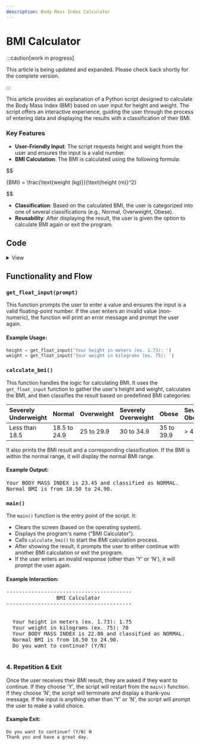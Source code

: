 ```yaml
---
description: Body Mass Index Calculator
---
```


# BMI Calculator

:::caution[work in progress]

This article is being updated and expanded. Please check back shortly for the complete version.

:::


This article provides an explanation of a Python script designed to calculate the Body Mass Index (BMI) based on user input for height and weight. The script offers an interactive experience, guiding the user through the process of entering data and displaying the results with a classification of their BMI.

### Key Features
- **User-Friendly Input**: The script requests height and weight from the user and ensures the input is a valid number.
- **BMI Calculation**: The BMI is calculated using the following formula:

$$

{BMI} = \frac{\text{weight (kg)}}{\text{height (m)}^2}

$$

- **Classification**: Based on the calculated BMI, the user is categorized into one of several classifications (e.g., Normal, Overweight, Obese).
- **Reusability**: After displaying the result, the user is given the option to calculate BMI again or exit the program.

## Code 

<details>
<summary>View</summary>

```python
import os
import sys

# Function to get valid float input from the user
def get_float_input(prompt):
    while True:
        try:
            value = float(input(prompt))
            return value
        except ValueError:
            print('Invalid input. Please enter a valid number.\n')

# Function to calculate BMI and display classification
def calculate_bmi():
    height = get_float_input('Your height in meters (ex. 1.73): ')
    weight = get_float_input('Your weight in kilograms (ex. 75): ')
    bmi = weight / (height ** 2)
    bmi = round(bmi, 2)

    normal_bmi_range = 'Normal BMI is from 18.50 to 24.90.'

    if bmi < 18.5:
        classification = 'SEVERELY UNDERWEIGHT'
    elif 18.5 <= bmi <= 24.9:
        classification = 'NORMAL'
    elif 25 <= bmi <= 29.9:
        classification = 'OVERWEIGHT'
    elif 30 <= bmi <= 34.9:
        classification = 'SEVERELY OVERWEIGHT'
    elif 35 <= bmi <= 39.9:
        classification = 'OBESE'
    else:
        classification = 'SEVERELY OBESE'

    print(f'\nYour BODY MASS INDEX is {bmi:0.2f} and classified as {classification}.')
    
    if 18.5 <= bmi <= 24.9:
        print(normal_bmi_range)

# Main function to clear screen and manage user interaction
def main():
    os.system('cls' if os.name == 'nt' else 'clear')
    app_name = 'BMI Calculator'
    print(f'{"-" * 40}\n{" " * 8}{app_name}{" " * 8}\n{"-" * 40}')
    calculate_bmi()

    while True:
        response = input('\nDo you want to continue? (Y/N) ')
        if response.lower() == 'y':
            main()
        elif response.lower() == 'n':
            print('\nThank you and have a great day.\n')
            sys.exit()
        else:
            print('\nError: Please select Y or N.\n')

# Entry point of the program
if __name__ == '__main__':
    main()
```
</details>




## Functionality and Flow

### `get_float_input(prompt)`
This function prompts the user to enter a value and ensures the input is a valid floating-point number. If the user enters an invalid value (non-numeric), the function will print an error message and prompt the user again.

#### Example Usage:
```python
height = get_float_input('Your height in meters (ex. 1.73): ')
weight = get_float_input('Your weight in kilograms (ex. 75): ')
```

### `calculate_bmi()`
This function handles the logic for calculating BMI. It uses the `get_float_input` function to gather the user's height and weight, calculates the BMI, and then classifies the result based on predefined BMI categories:


| Severely Underweight | Normal              | Overweight         | Severely Overweight | Obese              | Severely Obese   |
|:----------------------|:---------------------|:---------------------|:----------------------|:---------------------|:------------------|
| Less than 18.5           | 18.5 to 24.9   | 25 to 29.9     | 30 to 34.9      | 35 to 39.9     | > 40.0       |




It also prints the BMI result and a corresponding classification. If the BMI is within the normal range, it will display the normal BMI range.

#### Example Output:

<pre>
Your BODY MASS INDEX is 23.45 and classified as NORMAL.
Normal BMI is from 18.50 to 24.90.
</pre>

### `main()`
The `main()` function is the entry point of the script. It:
- Clears the screen (based on the operating system).
- Displays the program's name ("BMI Calculator").
- Calls `calculate_bmi()` to start the BMI calculation process.
- After showing the result, it prompts the user to either continue with another BMI calculation or exit the program.
- If the user enters an invalid response (other than 'Y' or 'N'), it will prompt the user again.

#### Example Interaction:

<pre>
<div>----------------------------------------
                BMI Calculator        
----------------------------------------</div>
<span>
  Your height in meters (ex. 1.73): 1.75
  Your weight in kilograms (ex. 75): 70
  Your BODY MASS INDEX is 22.86 and classified as NORMAL.
  Normal BMI is from 18.50 to 24.90.
  Do you want to continue? (Y/N)
</span>
</pre>

### 4. Repetition & Exit
Once the user receives their BMI result, they are asked if they want to continue. If they choose 'Y', the script will restart from the `main()` function. If they choose 'N', the script will terminate and display a thank-you message. If the input is anything other than 'Y' or 'N', the script will prompt the user to make a valid choice.

#### Example Exit:
```
Do you want to continue? (Y/N) N
Thank you and have a great day.
```

